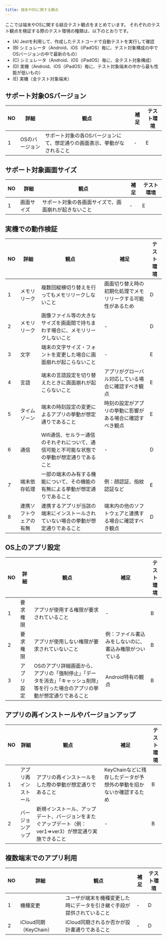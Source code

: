 ```yaml
---
title: 端末やOSに関する観点
---
```


ここでは端末やOSに関する結合テスト観点をまとめています。
それぞれのテスト観点を検証する際のテスト環境の種類は、以下のとおりです。

- (A) Jestを利用して、作成したテストコードで自動テストを実行して確認
- (B) シミュレータ（Android、iOS（iPadOS）毎に、テスト対象構成の中でOSバージョンの中で最新のもの）
- (C) シミュレータ（Android、iOS（iPadOS）毎に、全テスト対象構成）
- (D) 実機（Android、iOS（iPadOS）毎に、テスト対象端末の中から最も性能が低いもの）
- (E) 実機（全テスト対象端末）

## サポート対象OSバージョン

| NO | 詳細 | 観点 | 補足 | テスト環境 |
| --- | --- | --- | --- | --- |
| 1 | OSのバージョン | サポート対象の各OSバージョンにて、想定通りの画面表示、挙動がなされること | - | E |

## サポート対象画面サイズ

| NO | 詳細 | 観点 | 補足 | テスト環境 |
| --- | --- | --- | --- | --- |
| 1 | 画面サイズ | サポート対象の各画面サイズで、画面崩れが起きないこと | - | E |

## 実機での動作検証

| NO | 詳細 | 観点 | 補足 | テスト環境 |
| --- | --- | --- | --- | --- |
| 1 | メモリリーク | 複数回縦横切り替えを行ってもメモリリークしないこと | 画面切り替え時の初期化処理でメモリリークする可能性があるため | D |
| 2 | メモリリーク | 画像ファイル等の大きなサイズを画面間で持ちまわす場合に、メモリリークしないこと | - | D |
| 3 | 文字 | 端末の文字サイズ・フォントを変更した場合に画面崩れが起こらないこと | - | E |
| 4 | 言語 | 端末の言語設定を切り替えたときに画面崩れが起こらないこと | アプリがグローバル対応している場合に確認すべき観点 | E |
| 5 | タイムゾーン | 端末の時刻設定の変更によるアプリの挙動が想定通りであること | 時刻の設定がアプリの挙動に影響がある場合に確認すべき観点 | E |
| 6 | 通信 | Wifi通信、セルラー通信のそれぞれについて、通信可能と不可能な状態での挙動が想定通りであること | - | D |
| 7 | 端末依存処理 | 一部の端末のみ有する機能について、その機能の有無による挙動が想定通りであること | 例：顔認証、指紋認証など | E |
| 8 | 連携ソフトウェアの有無 | 連携するアプリが当該の端末にインストールされていない場合の挙動が想定通りであること | 端末内の他のソフトウェアと連携する場合に確認すべき観点 | D |

## OS上のアプリ設定

| NO | 詳細 | 観点 | 補足 | テスト環境 |
| --- | --- | --- | --- | --- |
| 1 | 要求権限 | アプリが使用する権限が要求されていること | - | B |
| 2 | 要求権限 | アプリが使用しない権限が要求されていないこと | 例：ファイル書込みをしないのに、書込み権限がついている | B |
| 3 | アプリ設定 | OSのアプリ詳細画面から、アプリの「強制停止」「データを消去」「キャッシュ削除」等を行った場合のアプリの挙動が想定通りであること | Android特有の観点 | B |

## アプリの再インストールやバージョンアップ

| NO | 詳細 | 観点 | 補足 | テスト環境 |
| --- | --- | --- | --- | --- |
| 1 | アプリ再インストール | アプリの再インストールをした際の挙動が想定通りであること | KeyChainなどに残存したデータが予想外の挙動を招かないか確認するため | B |
| 2 | バージョンアップ | 新規インストール、アップデート、バージョンをまたぐアップデート（例：ver1⇒ver3）が想定通り実施できること | - | B |

## 複数端末でのアプリ利用

| NO | 詳細 | 観点 | 補足 | テスト環境 |
| --- | --- | --- | --- | --- |
| 1 | 機種変更 | ユーザが端末を機種変更した時にデータを引き継ぐ手段が提供されていること | - | D |
| 2 | iCloud同期（KeyChain） | iCloud同期されるか否かが設計書通りであること | - | D |
